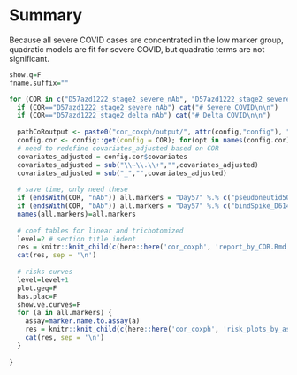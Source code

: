 # Summary

Because all severe COVID cases are concentrated in the low marker group, quadratic models are fit for severe COVID, but quadratic terms are not significant.


```r

show.q=F
fname.suffix=""

for (COR in c("D57azd1222_stage2_severe_nAb", "D57azd1222_stage2_severe_bAb", "D57azd1222_stage2_delta_nAb", "D57azd1222_stage2_delta_bAb")) {
  if (COR=="D57azd1222_stage2_severe_nAb") cat("# Severe COVID\n\n")
  if (COR=="D57azd1222_stage2_delta_nAb") cat("# Delta COVID\n\n")
  
  pathCoRoutput <- paste0("cor_coxph/output/", attr(config,"config"), "/", COR)
  config.cor <- config::get(config = COR); for(opt in names(config.cor)) eval(parse(text = paste0(names(config.cor[opt])," <- config.cor[[opt]]")))
  # need to redefine covariates_adjusted based on COR
  covariates_adjusted = config.cor$covariates
  covariates_adjusted = sub("\\~\\.\\+","",covariates_adjusted)
  covariates_adjusted = sub("_","",covariates_adjusted)
  
  # save time, only need these
  if (endsWith(COR, "nAb")) all.markers = "Day57" %.% c("pseudoneutid50_D614G", "pseudoneutid50_Delta") 
  if (endsWith(COR, "bAb")) all.markers = "Day57" %.% c("bindSpike_D614", "bindSpike_Delta1")
  names(all.markers)=all.markers
  
  # coef tables for linear and trichotomized
  level=2 # section title indent
  res = knitr::knit_child(c(here::here('cor_coxph', 'report_by_COR.Rmd')), quiet = TRUE)
  cat(res, sep = '\n')
  
  # risks curves
  level=level+1
  plot.geq=F
  has.plac=F
  show.ve.curves=F
  for (a in all.markers) {
    assay=marker.name.to.assay(a)
    res = knitr::knit_child(c(here::here('cor_coxph', 'risk_plots_by_assays.Rmd')), quiet = TRUE)
    cat(res, sep = '\n')
  }
  
}





```
